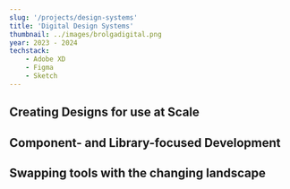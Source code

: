 ```yaml
---
slug: '/projects/design-systems'
title: 'Digital Design Systems'
thumbnail: ../images/brolgadigital.png
year: 2023 - 2024
techstack:
    - Adobe XD
    - Figma
    - Sketch
---
```


## Creating Designs for use at Scale

## Component- and Library-focused Development

## Swapping tools with the changing landscape
